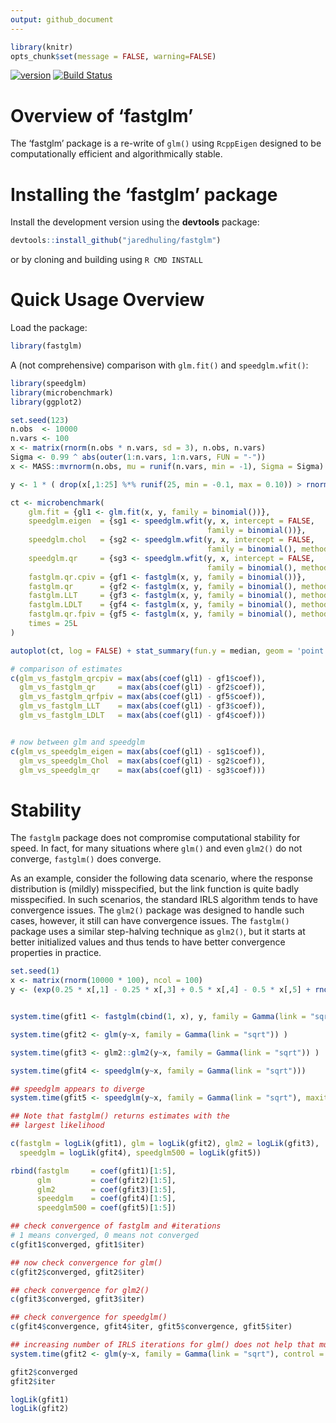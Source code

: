 ```yaml
---
output: github_document
---
```




```r
library(knitr)
opts_chunk$set(message = FALSE, warning=FALSE)
```

[![version](http://www.r-pkg.org/badges/version/fastglm)](https://cran.r-project.org/package=fastglm)
[![Build Status](https://travis-ci.org/jaredhuling/fastglm.svg?branch=master)](https://travis-ci.org/jaredhuling/fastglm)

# Overview of 'fastglm'

The 'fastglm' package is a re-write of `glm()` using `RcppEigen` designed to be computationally efficient and algorithmically stable.



# Installing the 'fastglm' package


Install the development version using the **devtools** package:
```r
devtools::install_github("jaredhuling/fastglm")
```

or by cloning and building using `R CMD INSTALL`

# Quick Usage Overview

Load the package:
```r
library(fastglm)
```

A (not comprehensive) comparison with `glm.fit()` and `speedglm.wfit()`:

```r
library(speedglm)
library(microbenchmark)
library(ggplot2)

set.seed(123)
n.obs  <- 10000
n.vars <- 100
x <- matrix(rnorm(n.obs * n.vars, sd = 3), n.obs, n.vars)
Sigma <- 0.99 ^ abs(outer(1:n.vars, 1:n.vars, FUN = "-"))
x <- MASS::mvrnorm(n.obs, mu = runif(n.vars, min = -1), Sigma = Sigma)

y <- 1 * ( drop(x[,1:25] %*% runif(25, min = -0.1, max = 0.10)) > rnorm(n.obs))

ct <- microbenchmark(
    glm.fit = {gl1 <- glm.fit(x, y, family = binomial())},
    speedglm.eigen  = {sg1 <- speedglm.wfit(y, x, intercept = FALSE,
                                            family = binomial())},
    speedglm.chol   = {sg2 <- speedglm.wfit(y, x, intercept = FALSE, 
                                            family = binomial(), method = "Chol")},
    speedglm.qr     = {sg3 <- speedglm.wfit(y, x, intercept = FALSE,
                                            family = binomial(), method = "qr")},
    fastglm.qr.cpiv = {gf1 <- fastglm(x, y, family = binomial())},
    fastglm.qr      = {gf2 <- fastglm(x, y, family = binomial(), method = 1)},
    fastglm.LLT     = {gf3 <- fastglm(x, y, family = binomial(), method = 2)},
    fastglm.LDLT    = {gf4 <- fastglm(x, y, family = binomial(), method = 3)},
    fastglm.qr.fpiv = {gf5 <- fastglm(x, y, family = binomial(), method = 4)},
    times = 25L
)

autoplot(ct, log = FALSE) + stat_summary(fun.y = median, geom = 'point', size = 2)

# comparison of estimates
c(glm_vs_fastglm_qrcpiv = max(abs(coef(gl1) - gf1$coef)),
  glm_vs_fastglm_qr     = max(abs(coef(gl1) - gf2$coef)),
  glm_vs_fastglm_qrfpiv = max(abs(coef(gl1) - gf5$coef)),
  glm_vs_fastglm_LLT    = max(abs(coef(gl1) - gf3$coef)),
  glm_vs_fastglm_LDLT   = max(abs(coef(gl1) - gf4$coef)))


# now between glm and speedglm
c(glm_vs_speedglm_eigen = max(abs(coef(gl1) - sg1$coef)),
  glm_vs_speedglm_Chol  = max(abs(coef(gl1) - sg2$coef)),
  glm_vs_speedglm_qr    = max(abs(coef(gl1) - sg3$coef)))

```

# Stability 

The `fastglm` package does not compromise computational stability for speed. In fact, for many situations where `glm()` and even `glm2()` do not converge, `fastglm()` does converge.

As an example, consider the following data scenario, where the response distribution is (mildly) misspecified, but the link function is quite badly misspecified. In such scenarios, the standard IRLS algorithm tends to have convergence issues. The `glm2()` package was designed to handle such cases, however, it still can have convergence issues. The `fastglm()` package uses a similar step-halving technique as `glm2()`, but it starts at better initialized values and thus tends to have better convergence properties in practice. 

```r
set.seed(1)
x <- matrix(rnorm(10000 * 100), ncol = 100)
y <- (exp(0.25 * x[,1] - 0.25 * x[,3] + 0.5 * x[,4] - 0.5 * x[,5] + rnorm(10000)) ) + 0.1


system.time(gfit1 <- fastglm(cbind(1, x), y, family = Gamma(link = "sqrt")))

system.time(gfit2 <- glm(y~x, family = Gamma(link = "sqrt")) )

system.time(gfit3 <- glm2::glm2(y~x, family = Gamma(link = "sqrt")) )

system.time(gfit4 <- speedglm(y~x, family = Gamma(link = "sqrt")))

## speedglm appears to diverge
system.time(gfit5 <- speedglm(y~x, family = Gamma(link = "sqrt"), maxit = 500))

## Note that fastglm() returns estimates with the
## largest likelihood

c(fastglm = logLik(gfit1), glm = logLik(gfit2), glm2 = logLik(gfit3),
  speedglm = logLik(gfit4), speedglm500 = logLik(gfit5))

rbind(fastglm     = coef(gfit1)[1:5],
      glm         = coef(gfit2)[1:5],
      glm2        = coef(gfit3)[1:5],
      speedglm    = coef(gfit4)[1:5],
      speedglm500 = coef(gfit5)[1:5])

## check convergence of fastglm and #iterations
# 1 means converged, 0 means not converged
c(gfit1$converged, gfit1$iter)

## now check convergence for glm()
c(gfit2$converged, gfit2$iter)

## check convergence for glm2()
c(gfit3$converged, gfit3$iter)

## check convergence for speedglm()
c(gfit4$convergence, gfit4$iter, gfit5$convergence, gfit5$iter)

## increasing number of IRLS iterations for glm() does not help that much
system.time(gfit2 <- glm(y~x, family = Gamma(link = "sqrt"), control = list(maxit = 1000)) )

gfit2$converged
gfit2$iter

logLik(gfit1)
logLik(gfit2)

```

